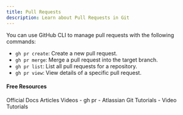 ```yaml
---
title: Pull Requests
description: Learn about Pull Requests in Git
---
```

You can use GitHub CLI to manage pull requests with the following commands:

- `gh pr create`: Create a new pull request.
- `gh pr merge`: Merge a pull request into the target branch.
- `gh pr list`: List all pull requests for a repository.
- `gh pr view`: View details of a specific pull request.

#### Free Resources

<Tabs defaultValue="official">
<TabsList>
<TabsTrigger value="official">Official Docs</TabsTrigger>
<TabsTrigger value="article">Articles</TabsTrigger>
<TabsTrigger value="video">Videos</TabsTrigger>
</TabsList>

<TabsContent value="official">
<Note type="note" title="official">
- <Link href="https://cli.github.com/manual/gh_pr">gh pr</Link>
</Note>
</TabsContent>
<TabsContent value="article">
<Note type="note" title="article">
- <Link href="https://www.atlassian.com/git/tutorials">Atlassian Git Tutorials</Link>
</Note>
</TabsContent>
<TabsContent value="video">
<Note type="note" title="video">
- <Link href="https://www.youtube.com/results?search_query=git+pull-requests+tutorial">Video Tutorials</Link>
</Note>
</TabsContent>
</Tabs>
